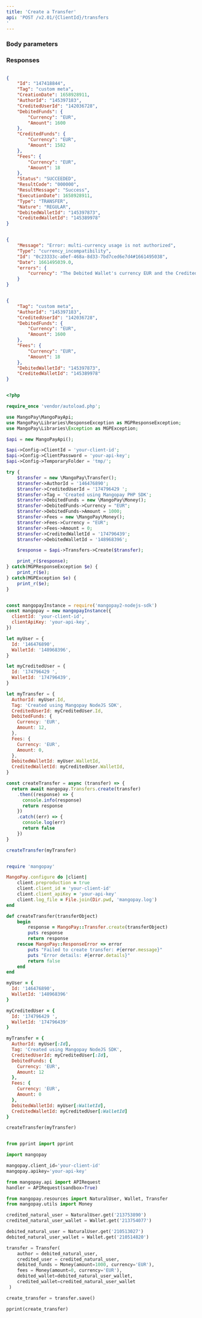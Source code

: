 ```yaml
---
title: 'Create a Transfer'  
api: 'POST /v2.01/{ClientId}/transfers
'  
---
```


  

### Body parameters  

<AuthorId />  

<CreditedUserId />  

<CreditedWalletId />  

<DebitedFunds11 />  

<Fees10 />  

<CreditedWalletId />  

<DebitedWalletId />  

<Tag3 />  

### Responses  

<AccordionGroup><Accordion title="200">  

<IdResponse />  

<Tag2Response />  

<DebitedFunds7Response />  

<CreditedFunds5Response />  

<Fees4Response />  

<Status2Response />  

<ResultCodeResponse />  

<ResultMessageResponse />  

<ExecutionDateResponse />  

<TypeResponse />  

<NatureResponse />  

<DebitedWalletIdResponse />  

<CreditedWalletIdResponse /></Accordion><Accordion title="400 - Currency incompatibility"></Accordion></AccordionGroup>  

<ResponseExample>  

```json 200  

{
    "Id": "147418844",
    "Tag": "custom meta",
    "CreationDate": 1658928911,
    "AuthorId": "145397183",
    "CreditedUserId": "142036728",
    "DebitedFunds": {
        "Currency": "EUR",
        "Amount": 1600
    },
    "CreditedFunds": {
        "Currency": "EUR",
        "Amount": 1582
    },
    "Fees": {
        "Currency": "EUR",
        "Amount": 18
    },
    "Status": "SUCCEEDED",
    "ResultCode": "000000",
    "ResultMessage": "Success",
    "ExecutionDate": 1658928911,
    "Type": "TRANSFER",
    "Nature": "REGULAR",
    "DebitedWalletId": "145397873",
    "CreditedWalletId": "145389978"
}  

 ```  

```json 400 - Currency incompatibility  

{
    "Message": "Error: multi-currency usage is not authorized",
    "Type": "currency_incompatibility",
    "Id": "0c23333c-a0ef-468a-8d33-7bd7ced6e7d4#1661495038",
    "Date": 1661495039.0,
    "errors": {
        "currency": "The Debited Wallet's currency EUR and the Credited Wallet's currency GBP must be the same"
    }
}  

 ```  

</ResponseExample>  

<RequestExample>  
  
```json REST  

{
    "Tag": "custom meta",
    "AuthorId": "145397183",
    "CreditedUserId": "142036728",
    "DebitedFunds": {
        "Currency": "EUR",
        "Amount": 1600
    },
    "Fees": {
        "Currency": "EUR",
        "Amount": 18
    },
    "DebitedWalletId": "145397873",
    "CreditedWalletId": "145389978"
}  
```  

  
```php PHP  

<?php 

require_once 'vendor/autoload.php';

use MangoPay\MangoPayApi;
use MangoPay\Libraries\ResponseException as MGPResponseException;
use MangoPay\Libraries\Exception as MGPException;

$api = new MangoPayApi();

$api->Config->ClientId = 'your-client-id';
$api->Config->ClientPassword = 'your-api-key';
$api->Config->TemporaryFolder = 'tmp/';

try {
    $transfer = new \MangoPay\Transfer();
    $transfer->AuthorId = '146476890';
    $transfer->CreditedUserId = '174796429 ';
    $transfer->Tag = 'Created using Mangopay PHP SDK';
    $transfer->DebitedFunds = new \MangoPay\Money();
    $transfer->DebitedFunds->Currency = "EUR";
    $transfer->DebitedFunds->Amount = 1000;
    $transfer->Fees = new \MangoPay\Money();
    $transfer->Fees->Currency = "EUR";
    $transfer->Fees->Amount = 0;
    $transfer->CreditedWalletId = '174796439';
    $transfer->DebitedWalletId = '148968396';

    $response = $api->Transfers->Create($transfer);

    print_r($response);
} catch(MGPResponseException $e) {
    print_r($e);
} catch(MGPException $e) {
    print_r($e);
}  
```  

  
```javascript NodeJS  

const mangopayInstance = require('mangopay2-nodejs-sdk')
const mangopay = new mangopayInstance({
  clientId: 'your-client-id',
  clientApiKey: 'your-api-key',
})

let myUser = {
  Id: '146476890',
  WalletId: '148968396',
}

let myCreditedUser = {
  Id: '174796429 ',
  WalletId: '174796439',
}

let myTransfer = {
  AuthorId: myUser.Id,
  Tag: 'Created using Mangopay NodeJS SDK',
  CreditedUserId: myCreditedUser.Id,
  DebitedFunds: {
    Currency: 'EUR',
    Amount: 12,
  },
  Fees: {
    Currency: 'EUR',
    Amount: 0,
  },
  DebitedWalletId: myUser.WalletId,
  CreditedWalletId: myCreditedUser.WalletId,
}

const createTransfer = async (transfer) => {
  return await mangopay.Transfers.create(transfer)
    .then((response) => {
      console.info(response)
      return response
    })
    .catch((err) => {
      console.log(err)
      return false
    })
}

createTransfer(myTransfer)  
```  

  
```ruby Ruby  

require 'mangopay'

MangoPay.configure do |client|
    client.preproduction = true
    client.client_id = 'your-client-id'
    client.client_apiKey = 'your-api-key'
    client.log_file = File.join(Dir.pwd, 'mangopay.log')
end

def createTransfer(transferObject)
    begin
        response = MangoPay::Transfer.create(transferObject)
        puts response
        return response
    rescue MangoPay::ResponseError => error
        puts "Failed to create transfer: #{error.message}"
        puts "Error details: #{error.details}"
        return false
    end
end

myUser = {
  Id: '146476890',
  WalletId: '148968396'
}

myCreditedUser = {
  Id: '174796429 ',
  WalletId: '174796439'
}

myTransfer = {
  AuthorId: myUser[:Id],
  Tag: 'Created using Mangopay NodeJS SDK',
  CreditedUserId: myCreditedUser[:Id],
  DebitedFunds: {
    Currency: 'EUR',
    Amount: 12
  },
  Fees: {
    Currency: 'EUR',
    Amount: 0
  },
  DebitedWalletId: myUser[:WalletId],
  CreditedWalletId: myCreditedUser[:WalletId]
}

createTransfer(myTransfer)  
```  

  
```python Python  

from pprint import pprint

import mangopay

mangopay.client_id='your-client-id'
mangopay.apikey='your-api-key'

from mangopay.api import APIRequest
handler = APIRequest(sandbox=True)

from mangopay.resources import NaturalUser, Wallet, Transfer
from mangopay.utils import Money

credited_natural_user = NaturalUser.get('213753890')
credited_natural_user_wallet = Wallet.get('213754077')

debited_natural_user = NaturalUser.get('210513027')
debited_natural_user_wallet = Wallet.get('210514820')

transfer = Transfer(
    author = debited_natural_user,
    credited_user = credited_natural_user,
    debited_funds = Money(amount=1000, currency='EUR'),
    fees = Money(amount=0, currency='EUR'),
    debited_wallet=debited_natural_user_wallet,
    credited_wallet=credited_natural_user_wallet
 )

create_transfer = transfer.save()

pprint(create_transfer)  
```  

  
</RequestExample>